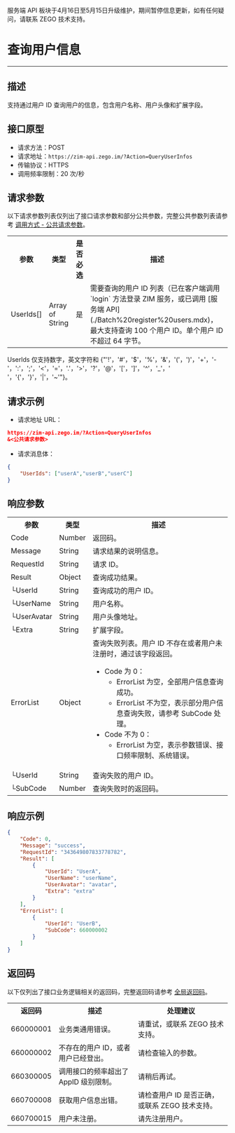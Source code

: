 <Warning title="警告">服务端 API 板块于4月16日至5月15日升级维护，期间暂停信息更新，如有任何疑问，请联系 ZEGO 技术支持。</Warning>
# 查询用户信息

- - -

## 描述

支持通过用户 ID 查询用户的信息，包含用户名称、用户头像和扩展字段。

## 接口原型

- 请求方法：POST
- 请求地址：`https://zim-api.zego.im/?Action=QueryUserInfos`
- 传输协议：HTTPS
- 调用频率限制：20 次/秒


## 请求参数

以下请求参数列表仅列出了接口请求参数和部分公共参数，完整公共参数列表请参考 [调用方式 - 公共请求参数](../Accessing%20Server%20APIs.mdx#2-公共参数)。

<table>
<tbody><tr>
<th>参数</th>
<th>类型</th>
<th>是否必选</th>
<th>描述</th>
</tr>
<tr>
<td>UserIds[]</td>
<td>Array of String</td>
<td>是</td>
<td>需要查询的用户 ID 列表（已在客户端调用 `login` 方法登录 ZIM 服务，或已调用 [服务端 API](./Batch%20register%20users.mdx)，最大支持查询 100 个用户 ID。单个用户 ID 不超过 64 字节。</td>
</tr>
</tbody></table>

<Note title="说明">

UserIds 仅支持数字，英文字符和 {"'!'，'#'，'$'，'%'，'&'，'('，')'，'+'，'-'，':'，';'，'<'，'='，'.'，'>'，'?'，'@'，'['，']'，'^'，'_'，' '，'{'，'}'，'|'，'~'"}。
</Note>


## 请求示例

- 请求地址 URL：

```json
https://zim-api.zego.im/?Action=QueryUserInfos
&<公共请求参数>
```

- 请求消息体：

```json
{
    "UserIds": ["userA","userB","userC"]
}
```

## 响应参数

<table class="collapsible-table" >
<tbody><tr data-row-level="1">
<th>参数</th>
<th>类型</th>
<th>描述</th>
</tr>
<tr data-row-level="2">
<td>Code</td>
<td>Number</td>
<td>返回码。</td>
</tr>
<tr data-row-level="3">
<td>Message</td>
<td>String</td>
<td>请求结果的说明信息。</td>
</tr>
<tr data-row-level="4">
<td>RequestId</td>
<td>String</td>
<td>请求 ID。</td>
</tr>
<tr data-row-level="5" data-row-child="true">
<td>Result</td>
<td>Object</td>
<td>查询成功结果。</td>
</tr>
<tr data-row-level="5-1">
<td>└UserId</td>
<td>String</td>
<td>查询成功的用户 ID。</td>
</tr>
<tr data-row-level="5-2">
<td>└UserName</td>
<td>String</td>
<td>用户名称。</td>
</tr>
<tr data-row-level="5-3">
<td>└UserAvatar</td>
<td>String</td>
<td>用户头像地址。</td>
</tr>
<tr data-row-level="5-4">
<td>└Extra</td>
<td>String</td>
<td>扩展字段。</td>
</tr>
<tr data-row-level="6" data-row-child="true">
<td>ErrorList</td>
<td>Object</td>
<td>
查询失败列表。用户 ID 不存在或者用户未注册时，通过该字段返回。
<ul>
<li>
Code 为 0：
<ul><li>ErrorList 为空，全部用户信息查询成功。</li><li>ErrorList 不为空，表示部分用户信息查询失败，请参考 SubCode 处理。</li></ul>
</li>
<li>
Code 不为 0：
<ul><li>ErrorList 为空，表示参数错误、接口频率限制、系统错误。</li></ul>
</li>
</ul></td>
</tr>
<tr data-row-level="6-5">
<td>└UserId</td>
<td>String</td>
<td>查询失败的用户 ID。</td>
</tr>
<tr data-row-level="6-6">
<td>└SubCode</td>
<td>Number</td>
<td>查询失败时的返回码。</td>
</tr>
</tbody></table>

## 响应示例

```json
{
    "Code": 0,
    "Message": "success",
    "RequestId": "343649807833778782",
    "Result": [
        {
            "UserId": "UserA",
            "UserName": "userName",
            "UserAvatar": "avatar",
            "Extra": "extra"
        }
    ],
    "ErrorList": [
        {
            "UserId": "UserB",
            "SubCode": 660000002
        }
    ]
}
```


## 返回码

以下仅列出了接口业务逻辑相关的返回码，完整返回码请参考 [全局返回码](../Return%20codes.mdx)。

<table>
<tbody><tr>
<th>返回码</th>
<th>描述</th>
<th>处理建议</th>
</tr>
<tr>
<td>660000001</td>
<td>业务类通用错误。</td>
<td>请重试，或联系 ZEGO 技术支持。</td>
</tr>
<tr>
<td>660000002</td>
<td>不存在的用户 ID，或者用户已经登出。</td>
<td>请检查输入的参数。</td>
</tr>
<tr>
<td>660300005</td>
<td>调用接口的频率超出了 AppID 级别限制。</td>
<td>请稍后再试。</td>
</tr>
<tr>
<td>660700008</td>
<td>获取用户信息出错。</td>
<td>请检查用户 ID 是否正确，或联系 ZEGO 技术支持。</td>
</tr>
<tr>
<td>660700015</td>
<td>用户未注册。</td>
<td>请先注册用户。</td>
</tr>
</tbody></table>
